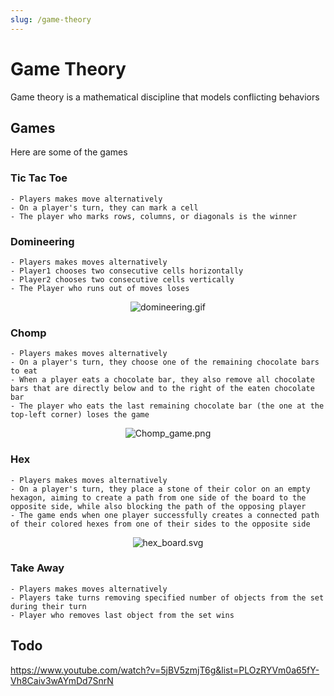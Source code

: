 ```yaml
---
slug: /game-theory
---
```


# Game Theory

Game theory is a mathematical discipline that models conflicting behaviors

## Games 

Here are some of the games

### Tic Tac Toe
	- Players makes move alternatively
	- On a player's turn, they can mark a cell
	- The player who marks rows, columns, or diagonals is the winner


### Domineering 
	- Players makes moves alternatively
	- Player1 chooses two consecutive cells horizontally
	- Player2 chooses two consecutive cells vertically
	- The Player who runs out of moves loses

<center>
<img src="/img/domineering.gif" alt="domineering.gif" style={{ width: '250px', height: 'auto' }}/>
</center>


### Chomp 
	- Players makes moves alternatively
	- On a player's turn, they choose one of the remaining chocolate bars to eat
	- When a player eats a chocolate bar, they also remove all chocolate bars that are directly below and to the right of the eaten chocolate bar
	- The player who eats the last remaining chocolate bar (the one at the top-left corner) loses the game

<center>
<img src="/img/chomp_game.png" alt="Chomp_game.png" style={{ width: '300px', height: 'auto' }}/>
</center>

### Hex
	- Players makes moves alternatively
	- On a player's turn, they place a stone of their color on an empty hexagon, aiming to create a path from one side of the board to the opposite side, while also blocking the path of the opposing player
	- The game ends when one player successfully creates a connected path of their colored hexes from one of their sides to the opposite side


<center>
<img src="/img/hex_board.svg" alt="hex_board.svg" style={{ width: '350px', height: 'auto' }}/>
</center>


### Take Away 
	- Players makes moves alternatively
	- Players take turns removing specified number of objects from the set during their turn
	- Player who removes last object from the set wins


## Todo 
https://www.youtube.com/watch?v=5jBV5zmjT6g&list=PLOzRYVm0a65fY-Vh8Caiv3wAYmDd7SnrN

